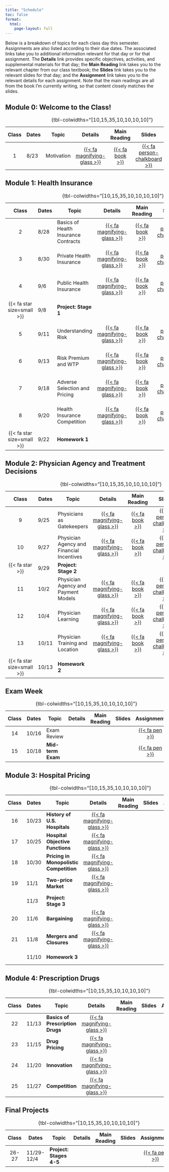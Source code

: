 ```yaml
---
title: "Schedule"
toc: false
format:
  html:
    page-layout: full
---
```


Below is a breakdown of topics for each class day this semester. Assignments are also listed according to their due dates. The associated links take you to additional information relevant for that day or for that assignment. The **Details** link provides specific objectives, activities, and supplemental materials for that day; the **Main Reading** link takes you to the relevant chapter from our class textbook; the **Slides** link takes you to the relevant slides for that day; and the **Assignment** link takes you to the relevant details for each assignment. Note that the main readings are all from the book I'm currently writing, so that content closely matches the slides.

## Module 0: Welcome to the Class!

| Class | Dates      | Topic                                       | Details | Main Reading | Slides | Assignment  |
|:-----:|------------|---------------------------------------------|:-------:|:------------:|:------:|:-----------:|
|  1    | 8/23       | Motivation                                  | [{{< fa magnifying-glass  >}}](/schedule/class-01.html)  | [{{< fa book >}}](http://healthcare-markets.books.ianmccarthyecon.com/) | [{{< fa person-chalkboard >}}](https://imccart.github.io/healthcare-markets-slides/00-intro/intro.html)  |  |
: {tbl-colwidths="\[10,15,35,10,10,10,10\]"}


## Module 1: Health Insurance

| Class | Dates      | Topic                                       | Details | Main Reading | Slides | Assignment |
|:-----:|------------|---------------------------------------------|:-------:|:------------:|:------:|:----------:|
|  2    | 8/28       | Basics of Health Insurance Contracts        | [{{< fa magnifying-glass >}}](/schedule/class-02.html) | [{{< fa book >}}](http://healthcare-markets.books.ianmccarthyecon.com/part1/insurance-1-1.html) | [{{< fa person-chalkboard >}}](https://imccart.github.io/healthcare-markets-slides/01-insurance/insurance-01.html) | | 
|  3    | 8/30       | Private Health Insurance                    | [{{< fa magnifying-glass >}}](/schedule/class-03.html) | [{{< fa book >}}](http://healthcare-markets.books.ianmccarthyecon.com/part1/insurance-1-2.html) | [{{< fa person-chalkboard >}}](https://imccart.github.io/healthcare-markets-slides/01-insurance/insurance-02.html) | | 
|  4    | 9/6        | Public Health Insurance                     | [{{< fa magnifying-glass >}}](/schedule/class-04.html) | [{{< fa book >}}](http://healthcare-markets.books.ianmccarthyecon.com/part1/insurance-1-2.html) | [{{< fa person-chalkboard >}}](https://imccart.github.io/healthcare-markets-slides/01-insurance/insurance-03.html) | | 
| {{< fa star size=small >}} | 9/8 | **Project: Stage 1**                     | | | | [{{< fa pen  >}}](/assignments/project.html) |
|  5    | 9/11       | Understanding Risk                      | [{{< fa magnifying-glass >}}](/schedule/class-05.html) | [{{< fa book >}}](http://healthcare-markets.books.ianmccarthyecon.com/part1/insurance-2-1.html) | [{{< fa person-chalkboard >}}](https://imccart.github.io/healthcare-markets-slides/01-insurance/insurance-04.html) | | 
|  6    | 9/13       |  Risk Premium and WTP                      | [{{< fa magnifying-glass >}}](/schedule/class-06.html) | [{{< fa book >}}](http://healthcare-markets.books.ianmccarthyecon.com/part1/insurance-2-3.html) | [{{< fa person-chalkboard >}}](https://imccart.github.io/healthcare-markets-slides/01-insurance/insurance-05.html) | | 
|  7    | 9/18       | Adverse Selection and Pricing           | [{{< fa magnifying-glass >}}](/schedule/class-07.html) | [{{< fa book >}}](http://healthcare-markets.books.ianmccarthyecon.com/part1/insurance-3-1.html) | [{{< fa person-chalkboard >}}](https://imccart.github.io/healthcare-markets-slides/01-insurance/insurance-06.html) | | 
|  8    | 9/20       | Health Insurance Competition            | [{{< fa magnifying-glass >}}](/schedule/class-08.html) | [{{< fa book >}}](http://healthcare-markets.books.ianmccarthyecon.com/part1/insurance-3-2.html) | [{{< fa person-chalkboard >}}](https://imccart.github.io/healthcare-markets-slides/01-insurance/insurance-07.html) | | 
| {{< fa star size=small >}}   | 9/22       | **Homework 1**                              | | | | [{{< fa pen  >}}](/assignments/homework1.html) |
: {tbl-colwidths="\[10,15,35,10,10,10,10\]"}


## Module 2: Physician Agency and Treatment Decisions

| Class | Dates       | Topic                                       | Details | Main Reading | Slides | Assignment |
|:-----:|-------------|---------------------------------------------|:-------:|:------------:|:------:|:----------:|
|  9    | 9/25        | Physicians as Gatekeepers          | [{{< fa magnifying-glass >}}](/schedule/class-09.html)   | [{{< fa book >}}](http://healthcare-markets.books.ianmccarthyecon.com/part2/physicians-1-1.html) | [{{< fa person-chalkboard >}}](https://imccart.github.io/healthcare-markets-slides/02-physicians/physicians-01.html) | | 
|  10   | 9/27        | Physician Agency and Financial Incentives                        | [{{< fa magnifying-glass >}}](/schedule/class-10.html) | [{{< fa book >}}](http://healthcare-markets.books.ianmccarthyecon.com/part2/physicians-2-1.html) | [{{< fa person-chalkboard >}}](https://imccart.github.io/healthcare-markets-slides/02-physicians/physicians-02.html) | | 
| {{< fa star >}}  | 9/29        | **Project: Stage 2**                        | | | | [{{< fa pen  >}}](/assignments/project.html) |
|  11   | 10/2        | Physician Agency and Payment Models  | [{{< fa magnifying-glass >}}](/schedule/class-11.html) | [{{< fa book >}}](http://healthcare-markets.books.ianmccarthyecon.com/part2/physicians-2-2.html) | [{{< fa person-chalkboard >}}](https://imccart.github.io/healthcare-markets-slides/02-physicians/physicians-03.html) | | 
|  12   | 10/4       | Physician Learning                 | [{{< fa magnifying-glass >}}](/schedule/class-12.html) | [{{< fa book >}}](http://healthcare-markets.books.ianmccarthyecon.com/part2/physicians-3-1.html) | [{{< fa person-chalkboard >}}](https://imccart.github.io/healthcare-markets-slides/02-physicians/physicians-04.html) | | 
|  13   | 10/11      | Physician Training and Location | [{{< fa magnifying-glass >}}](/schedule/class-13.html) | [{{< fa book >}}](http://healthcare-markets.books.ianmccarthyecon.com/part2/physicians-3-2.html) | [{{< fa person-chalkboard >}}](https://imccart.github.io/healthcare-markets-slides/02-physicians/physicians-05.html) | |
| {{< fa star size=small >}}  | 10/13       | **Homework 2**                               | | | | [{{< fa pen  >}}](/assignments/homework2.html) |
: {tbl-colwidths="\[10,15,35,10,10,10,10\]"}


## Exam Week

| Class | Dates       | Topic                                       | Details | Main Reading | Slides | Assignment |
|:-----:|-------------|---------------------------------------------|:-------:|:------------:|:------:|:----------:|
|  14   | 10/16       | Exam Review                                 | | | | [{{< fa pen  >}}](/resources/exam-review1.html) |
|  15   | 10/18       | **Mid-term Exam**                           | | | | [{{< fa pen  >}}](/assignments/exam1.html) |
: {tbl-colwidths="\[10,15,35,10,10,10,10\]"}


## Module 3: Hospital Pricing

| Class | Dates       | Topic                                       | Details | Main Reading | Slides | Assignment |
|:-----:|-------------|---------------------------------------------|:-------:|:------------:|:------:|:----------:|
| 16    | 10/23       | **History of U.S. Hospitals**               | [{{< fa magnifying-glass >}}](/schedule/class-16.html) |
| 17    | 10/25       | **Hospital Objective Functions**            | [{{< fa magnifying-glass >}}](/schedule/class-17.html) |
| 18    | 10/30       | **Pricing in Monopolistic Competition**     | [{{< fa magnifying-glass >}}](/schedule/class-18.html) |
| 19    | 11/1        | **Two-price Market**                        | [{{< fa magnifying-glass >}}](/schedule/class-19.html) |
|       | 11/3        | **Project: Stage 3**                        | | | | [{{< fa pen  >}}](/assignments/project.html) |
| 20    | 11/6        | **Bargaining**                              | [{{< fa magnifying-glass >}}](/schedule/class-20.html) |
| 21    | 11/8        | **Mergers and Closures**                    | [{{< fa magnifying-glass >}}](/schedule/class-21.html) |
|       | 11/10       | **Homework 3**                              | | | | [{{< fa pen  >}}](/assignments/homework3.html) |
: {tbl-colwidths="\[10,15,35,10,10,10,10\]"}


## Module 4: Prescription Drugs

| Class| Dates          | Topic                | Details | Main Reading | Slides | Assignment |
|:---------:|-----------|-----------|:---------:|:---------:|:---------:|:---------:|
|  22    | 11/13  | **Basics of Prescription Drugs**        | [{{< fa magnifying-glass >}}](/schedule/class-22.html) |
|  23    | 11/15  | **Drug Pricing**                        | [{{< fa magnifying-glass >}}](/schedule/class-23.html) |
|  24    | 11/20  | **Innovation**                          | [{{< fa magnifying-glass >}}](/schedule/class-24.html) |
|  25    | 11/27  | **Competition**                         | [{{< fa magnifying-glass >}}](/schedule/class-25.html) |
: {tbl-colwidths="\[10,15,35,10,10,10,10\]"}


## Final Projects

| Class| Dates          | Topic                | Details | Main Reading | Slides | Assignment |
|:---------:|-----------|-----------|:---------:|:---------:|:---------:|:---------:|
|  26-27 | 11/29-12/4   | **Project: Stages 4-5**     | | | | [{{< fa pen  >}}](/assignments/project.html) |
: {tbl-colwidths="\[10,15,35,10,10,10,10\]"}




